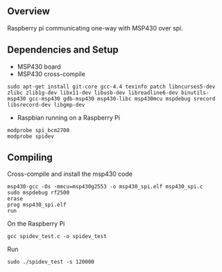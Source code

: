 == Overview ==

Raspberry pi communicating one-way with MSP430 over spi.

== Dependencies and Setup ==

* MSP430 board
* MSP430 cross-compile
<pre>sudo apt-get install git-core gcc-4.4 texinfo patch libncurses5-dev zlibc zlib1g-dev libx11-dev libusb-dev libreadline6-dev binutils-msp430 gcc-msp430 gdb-msp430 msp430-libc msp430mcu mspdebug srecord libsrecord-dev libgmp-dev</pre>

* Raspbian running on a Raspberry Pi
<pre>
modprobe spi_bcm2708
modprobe spidev
</pre>

== Compiling ==

Cross-compile and install the msp430 code
<pre>
msp430-gcc -Os -mmcu=msp430g2553 -o msp430_spi.elf msp430_spi.c
sudo mspdebug rf2500
erase
prog msp430_spi.elf
run
</pre>

On the Raspberry Pi
<pre>
gcc spidev_test.c -o spidev_test
</pre>

Run
<pre>
sudo ./spidev_test -s 120000
</pre>
